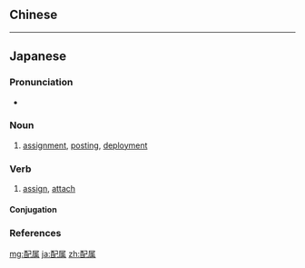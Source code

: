{{also|配屬}}
==Chinese==
{{zh-see|配屬}}

----

==Japanese==
{{ja-kanjitab|はい|ぞく|yomi=on}}

===Pronunciation===
* {{ja-pron|はいぞく|y=o|acc=0|acc_ref=NHK}}

===Noun===
{{ja-noun|はいぞく}}

# [[assignment]], [[posting]], [[deployment]]

===Verb===
{{ja-verb-suru|はいぞく}}

# [[assign]], [[attach]]

====Conjugation====
{{ja-suru|はいぞく}}

===References===
<references/>

[[mg:配属]]
[[ja:配属]]
[[zh:配属]]
